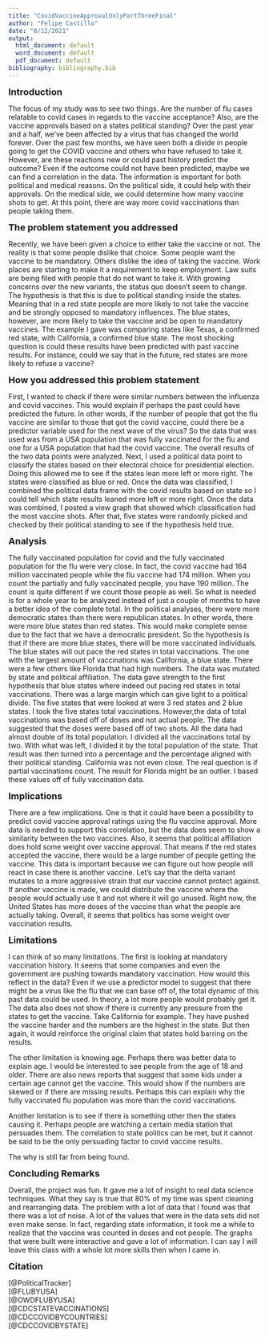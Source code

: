 ```yaml
---
title: "CovidVaccineApprovalOnlyPartThreeFinal"
author: "Felipe Castillo"
date: "8/12/2021"
output:
  html_document: default
  word_document: default
  pdf_document: default
bibliography: bibliography.bib
---
```


<b> <font size="4"> Introduction</font></b> \

The focus of my study was to see two things. Are the number of flu cases relatable to covid cases in regards to the vaccine acceptance? Also, are the vaccine approvals based on a states political standing? 
Over the past year and a half, we've been affected by a virus that has changed the world forever. Over the past few months, we have seen both a divide in people going to get the COVID vaccine and others who have refused to take it. However, are these reactions new or could past history predict the outcome? Even if the outcome could not have been predicted, maybe we can find a correlation in the data. The information is important for both political and medical reasons. On the political side, it could help with their approvals. On the medical side, we could determine how many vaccine shots to get. At this point, there are way more covid vaccinations than people taking them.



<b> <font size="4">The problem statement you addressed</font></b> \

Recently, we have been given a choice to either take the vaccine or not. The reality is that some people dislike that choice. Some people want the vaccine to be mandatory. Others dislike the idea of taking the vaccine. Work places are starting to make it a requirement to keep employment. Law suits are being filed with people that do not want to take it. With growing concerns over the new variants, the status quo doesn't seem to change. The hypothesis is that this is due to political standing inside the states. Meaning that in a red state people are more likely to not take the vaccine and be strongly opposed to mandatory influences. The blue states, however, are more likely to take the vaccine and be open to mandatory vaccines. The example I gave was comparing states like Texas, a confirmed red state, with California, a confirmed blue state. The most shocking question is could these results have been predicted with past vaccine results. For instance, could we say that in the future, red states are more likely to refuse a vaccine? 



<b> <font size="4">How you addressed this problem statement</font></b> \

First, I wanted to check if there were similar numbers between the influenza and covid vaccines. This would explain if perhaps the past could have predicted the future. In other words, if the number of people that got the flu vaccine are similar to those that got the covid vaccine, could there be a predictor variable used for the next wave of the virus? So the data that was used was from a USA population that was fully vaccinated for the flu and one for a USA population that had the covid vaccine. The overall results of the two data points were analyzed. Next, I used a political data point to classify the states based on their electoral choice for presidential election. Doing this allowed me to see if the states lean more left or more right. The states were classified as blue or red. Once the data was classified, I combined the political data frame with the covid results based on state so I could tell which state results leaned more left or more right. Once the data was combined, I posted a view graph that showed which classification had the most vaccine shots. After that, five states were randomly picked and checked by their political standing to see if the hypothesis held true. 

<b> <font size="4">Analysis</font></b> \

The fully vaccinated population for covid and the fully vaccinated population for the flu were very close. In fact, the covid vaccine had 164 million vaccinated people while the flu vaccine had 174 million. When you count the partially and fully vaccinated people, you have 190 million. The count is quite different if we count those people as well. So what is needed is for a whole year to be analyzed instead of just a couple of months to have a better idea of the complete total. In the political analyses, there were more democratic states than there were republican states. In other words, there were more blue states than red states. This would make complete sense due to the fact that we have a democratic president. So the hypothesis is that if there are more blue states, there will be more vaccinated individuals. The blue states will out pace the red states in total vaccinations. The one with the largest amount of vaccinations was California, a blue state. There were a few others like Florida that had high numbers. The data was mutated by state and political affiliation. The data gave strength to the first hypothesis that blue states where indeed out pacing red states in total vaccinations. There was a large margin which can give light to a political divide. The five states that were looked at were 3 red states and 2 blue states. I took the five states total vaccinations. However,the data of total vaccinations was based off of doses and not actual people. The data suggested that the doses were based off of two shots. All the data had almost double of its total population. I divided all the vaccinations total by two. With what was left, I divided it by the total population of the state. That result was then turned into a percentage and the percentage aligned with their political standing. California was not even close. The real question is if partial vaccinations count. The result for Florida might be an outlier. I based these values off of fully vaccination data. 


<b> <font size="4">Implications</font></b> \

There are a few implications. One is that it could have been a possibility to predict covid vaccine approval ratings using the flu vaccine approval. More data is needed to support this correlation, but the data does seem to show a similarity between the two vaccines. Also, it seems that political affiliation does hold some weight over vaccine approval. That means if the red states accepted the vaccine, there would be a large number of people getting the vaccine. This data is important because we can figure out how people will react in case there is another vaccine. Let's say that the delta variant mutates to a more aggressive strain that our vaccine cannot protect against. If another vaccine is made, we could distribute the vaccine where the people would actually use it and not where it will go unused. Right now, the United States has more doses of the vaccine than what the people are actually taking. Overall, it seems that politics has some weight over vaccination results.


<b> <font size="4">Limitations</font></b> \


I can think of so many limitations. The first is looking at mandatory vaccination history. It seems that some companies and even the government are pushing towards mandatory vaccination. How would this reflect in the data? Even if we use a predictor model to suggest that there might be a virus like the flu that we can base off of, the total dynamic of this past data could be used. In theory, a lot more people would probably get it. The data also does not show if there is currently any pressure from the states to get the vaccine. Take California for example. They have pushed the vaccine harder and the numbers are the highest in the state. But then again, it would reinforce the original claim that states hold barring on the results.

The other limitation is knowing age. Perhaps there was better data to explain age. I would be interested to see people from the age of 18 and older. There are also news reports that suggest that some kids under a certain age cannot get the vaccine. This would show if the numbers are skewed or if there are missing results. Perhaps this can explain why the fully vaccinated flu population was more than the covid vaccinations.


Another limitation is to see if there is something other then the states causing it. Perhaps people are watching a certain media station that persuades them. The correlation to state politics can be met, but it cannot be said to be the only persuading factor to covid vaccine results.

The why is still far from being found.



<b> <font size="4">Concluding Remarks</font></b> \


Overall, the project was fun. It gave me a lot of insight to real data science techniques. What they say is true that 80% of my time was spent cleaning and rearranging data. The problem with a lot of data that I found was that there was a lot of noise. A lot of the values that were in the data sets did not even make sense. In fact, regarding state information, it took me a while to realize that the vaccine was counted in doses and not people. The graphs that were built were interactive and gave a lot of information. I can say I will leave this class with a whole lot more skills then when I came in.





<b> <font size="4"> Citation</font></b> \

[@PoliticalTracker] \
[@FLUBYUSA] \
[@OWDFLUBYUSA] \
[@CDCSTATEVACCINATIONS] \
[@CDCCOVIDBYCOUNTRIES] \
[@CDCCOVIDBYSTATE]  

